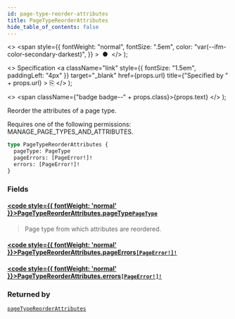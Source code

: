 ```yaml
---
id: page-type-reorder-attributes
title: PageTypeReorderAttributes
hide_table_of_contents: false
---
```


  <>
    <span
      style={{
        fontWeight: "normal",
        fontSize: ".5em",
        color: "var(--ifm-color-secondary-darkest)",
      }}
    >
      &nbsp;●&nbsp;
    </span>
  </>
);

  <>
    Specification
    <a
      className="link"
      style={{ fontSize: "1.5em", paddingLeft: "4px" }}
      target="\_blank"
      href={props.url}
      title={"Specified by " + props.url}
    >
      ⎘
    </a>
  </>
);

  <>
    <span className={"badge badge--" + props.class}>{props.text}</span>
  </>
);

Reorder the attributes of a page type.

Requires one of the following permissions: MANAGE_PAGE_TYPES_AND_ATTRIBUTES.

```graphql
type PageTypeReorderAttributes {
  pageType: PageType
  pageErrors: [PageError!]!
  errors: [PageError!]!
}
```

### Fields

#### [<code style={{ fontWeight: 'normal' }}>PageTypeReorderAttributes.<b>pageType</b></code>](#)<Bullet />[`PageType`](../../api-reference/objects/page-type) <Badge class="secondary" text="object"/>

> Page type from which attributes are reordered.

#### [<code style={{ fontWeight: 'normal' }}>PageTypeReorderAttributes.<b>pageErrors</b></code>](#)<Bullet />[`[PageError!]!`](../../api-reference/objects/page-error) <Badge class="secondary" text="non-null"/> <Badge class="secondary" text="object"/>

>

#### [<code style={{ fontWeight: 'normal' }}>PageTypeReorderAttributes.<b>errors</b></code>](#)<Bullet />[`[PageError!]!`](../../api-reference/objects/page-error) <Badge class="secondary" text="non-null"/> <Badge class="secondary" text="object"/>

>

### Returned by

[`pageTypeReorderAttributes`](../../api-reference/mutations/page-type-reorder-attributes) <Badge class="secondary" text="mutation"/>
